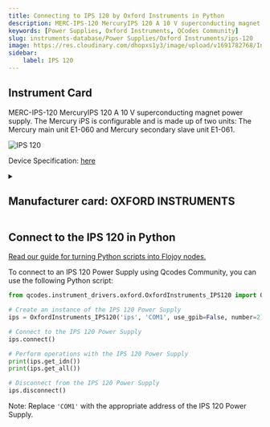 ```yaml
---
title: Connecting to IPS 120 by Oxford Instruments in Python
description: MERC-IPS-120 MercuryIPS 120 A 10 V superconducting magnet power supply. The Mercury iPS is configurable and is made up of two units, The Mercury main unit E1-060 and Mercury secondary slave unit E1-061.
keywords: [Power Supplies, Oxford Instruments, QCodes Community] 
slug: instruments-database/Power Supplies/Oxford Instruments/ips-120 
image: https://res.cloudinary.com/dhopxs1y3/image/upload/v1691782768/Instruments/Power%20Supplies/IPS-120-10/IPS-120-10.jpg
sidebar:
    label: IPS 120 
---
```



## Instrument Card

MERC-IPS-120 MercuryIPS 120 A 10 V superconducting magnet power supply. The Mercury iPS is configurable and is made up of two units: The Mercury main unit E1-060 and Mercury secondary slave unit E1-061.

![IPS 120](https://res.cloudinary.com/dhopxs1y3/image/upload/v1691782768/Instruments/Power%20Supplies/IPS-120-10/IPS-120-10.jpg)

Device Specification: [here](https://www.jlab.org/div_dept/physics_division/dsg/technical_documentation/HDice/Manuals_and_Specifications/Oxford%20IPS120-10.pdf)

<details style={{ marginTop: "15px"}}>
<summary><h2 style={{display:'inline'}}>Manufacturer card: OXFORD INSTRUMENTS</h2></summary>

![OXFORD INSTRUMENTS](https://res.cloudinary.com/dhopxs1y3/image/upload/v1692806167/Instruments/Vendor%20Logos/Oxford_Instruments.png)

Oxford Instruments plc is a United Kingdom manufacturing and research company that designs and manufactures tools and systems for industry and research. The company is headquartered in Abingdon, Oxfordshire, England, with sites in the United Kingdom, United States, Europe, and Asia.[2] It is listed on the London Stock Exchange and is a constituent of the FTSE 250 Index.[3]

- Headquarters: Abingdon, United Kingdom
- Yearly Revenue (millions, USD): 367.3
- Vendor Website: [here](https://www.oxinst.com/)

</details>


<FeaturedInstrumentVideo category="POWER_SUPPLIES" />

## Connect to the IPS 120 in Python

[Read our guide for turning Python scripts into Flojoy nodes.](https://docs.flojoy.ai/contribution/blocks/custom-flojoy-block/)



<Tabs>
<TabItem value="Flojoy" label="Flojoy" className="flojoy-instrument-tabs">

<SectionsCard category="POWER_SUPPLIES" manufacturer="Oxford Instruments"></SectionsCard>

</TabItem>
<TabItem value="QCodes Community" label="QCodes Community">

To connect to an IPS 120 Power Supply using Qcodes Community, you can use the following Python script:

```python
from qcodes.instrument_drivers.oxford.OxfordInstruments_IPS120 import OxfordInstruments_IPS120

# Create an instance of the IPS 120 Power Supply
ips = OxfordInstruments_IPS120('ips', 'COM1', use_gpib=False, number=2)

# Connect to the IPS 120 Power Supply
ips.connect()

# Perform operations with the IPS 120 Power Supply
print(ips.get_idn())
print(ips.get_all())

# Disconnect from the IPS 120 Power Supply
ips.disconnect()
```

Note: Replace `'COM1'` with the appropriate address of the IPS 120 Power Supply.

</TabItem>
</Tabs>